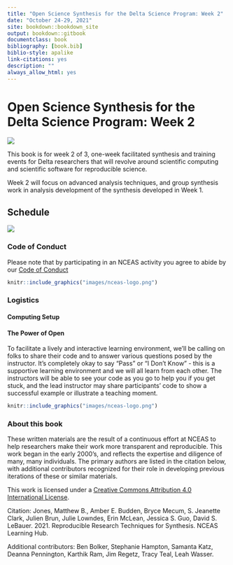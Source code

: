 ```yaml
--- 
title: "Open Science Synthesis for the Delta Science Program: Week 2"
date: "October 24-29, 2021"
site: bookdown::bookdown_site
output: bookdown::gitbook
documentclass: book
bibliography: [book.bib]
biblio-style: apalike
link-citations: yes
description: ""
always_allow_html: yes
---
```


# Open Science Synthesis for the Delta Science Program: Week 2 {-#reproducible-research-techniques-for-synthesis}

![](images/DSP_Logo_Horizontal.jpg)

This book is for week 2 of 3, one-week facilitated synthesis and training events for Delta researchers that will revolve around scientific computing and scientific software for reproducible science.

Week 2 will focus on advanced analysis techniques, and group synthesis work in analysis development of the synthesis developed in Week 1.


## Schedule

![](images/schedule.jpg)

### Code of Conduct

Please note that by participating in an NCEAS activity you agree to abide by our [Code of Conduct](https://live-ncea-ucsb-edu-v01.pantheonsite.io/sites/default/files/2020-02/NCEAS_Code-of-Conduct_2019.pdf)



```r
knitr::include_graphics("images/nceas-logo.png")
```

### Logistics

#### Computing Setup

#### The Power of Open

To facilitate a lively and interactive learning environment, we'll be calling on folks to share their code and to answer various questions posed by the instructor. It's completely okay to say "Pass" or "I Don't Know" - this is a supportive learning environment and we will all learn from each other. The instructors will be able to see your code as you go to help you if you get stuck, and the lead instructor may share participants' code to show a successful example or illustrate a teaching moment.


```r
knitr::include_graphics("images/nceas-logo.png")
```

### About this book

These written materials are the result of a continuous effort at NCEAS to help researchers make their work more transparent and reproducible. This work began in the early 2000's, and reflects the expertise and diligence of many, many individuals. The primary authors are listed in the citation below, with additional contributors recognized for their role in developing previous iterations of these or similar materials.

This work is licensed under a [Creative Commons Attribution 4.0 International License](http://creativecommons.org/licenses/by/4.0/).

Citation: Jones, Matthew B., Amber E. Budden, Bryce Mecum, S. Jeanette Clark, Julien Brun, Julie Lowndes, Erin McLean, Jessica S. Guo, David S. LeBauer. 2021. Reproducible Research Techniques for Synthesis. NCEAS Learning Hub.

Additional contributors: Ben Bolker, Stephanie Hampton, Samanta Katz, Deanna Pennington, Karthik Ram, Jim Regetz, Tracy Teal, Leah Wasser. 
